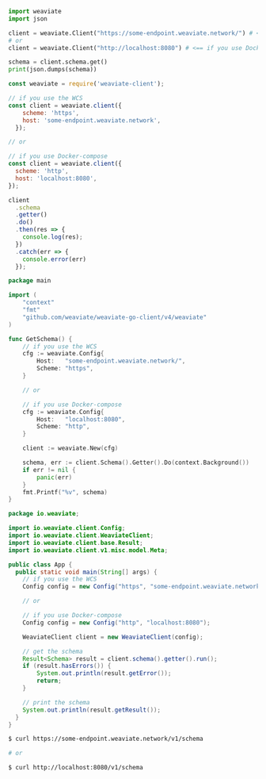 
<Tabs groupId="languages">
<TabItem value="py" label="Python">

```python
import weaviate
import json

client = weaviate.Client("https://some-endpoint.weaviate.network/") # <== if you use the WCS
# or
client = weaviate.Client("http://localhost:8080") # <== if you use Docker-compose

schema = client.schema.get()
print(json.dumps(schema))
```

</TabItem>
<TabItem value="js" label="JavaScript">

```js
const weaviate = require('weaviate-client');

// if you use the WCS
const client = weaviate.client({
    scheme: 'https',
    host: 'some-endpoint.weaviate.network',
  });

// or

// if you use Docker-compose
const client = weaviate.client({
  scheme: 'http',
  host: 'localhost:8080',
});

client
  .schema
  .getter()
  .do()
  .then(res => {
    console.log(res);
  })
  .catch(err => {
    console.error(err)
  });
```

</TabItem>
<TabItem value="go" label="Go">

```go
package main

import (
	"context"
	"fmt"
	"github.com/weaviate/weaviate-go-client/v4/weaviate"
)

func GetSchema() {
    // if you use the WCS
    cfg := weaviate.Config{
        Host:   "some-endpoint.weaviate.network/",
        Scheme: "https",
    }

    // or

    // if you use Docker-compose
    cfg := weaviate.Config{
        Host:   "localhost:8080",
        Scheme: "http",
    }

    client := weaviate.New(cfg)

    schema, err := client.Schema().Getter().Do(context.Background())
    if err != nil {
        panic(err)
    }
    fmt.Printf("%v", schema)
}
```

</TabItem>
<TabItem value="java" label="Java">

```java
package io.weaviate;

import io.weaviate.client.Config;
import io.weaviate.client.WeaviateClient;
import io.weaviate.client.base.Result;
import io.weaviate.client.v1.misc.model.Meta;

public class App {
  public static void main(String[] args) {
    // if you use the WCS
    Config config = new Config("https", "some-endpoint.weaviate.network/");

    // or

    // if you use Docker-compose
    Config config = new Config("http", "localhost:8080");

    WeaviateClient client = new WeaviateClient(config);

    // get the schema
    Result<Schema> result = client.schema().getter().run();
    if (result.hasErrors()) {
        System.out.println(result.getError());
        return;
    }

    // print the schema
    System.out.println(result.getResult());
  }
}
```

</TabItem>
<TabItem value="curl" label="Curl">

```bash
$ curl https://some-endpoint.weaviate.network/v1/schema

# or

$ curl http://localhost:8080/v1/schema
```

</TabItem>
</Tabs>
